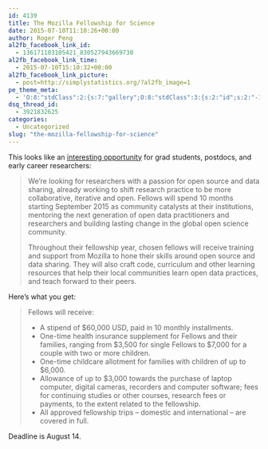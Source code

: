 ```yaml
---
id: 4139
title: The Mozilla Fellowship for Science
date: 2015-07-10T11:10:26+00:00
author: Roger Peng
al2fb_facebook_link_id:
  - 136171103105421_830527943669730
al2fb_facebook_link_time:
  - 2015-07-10T15:10:32+00:00
al2fb_facebook_link_picture:
  - post=http://simplystatistics.org/?al2fb_image=1
pe_theme_meta:
  - 'O:8:"stdClass":2:{s:7:"gallery";O:8:"stdClass":3:{s:2:"id";s:2:"-1";s:5:"width";s:0:"";s:6:"height";s:0:"";}s:5:"video";O:8:"stdClass":1:{s:2:"id";s:2:"-1";}}'
dsq_thread_id:
  - 3921832625
categories:
  - Uncategorized
slug: "the-mozilla-fellowship-for-science"
---
```

This looks like an [interesting opportunity](https://www.mozillascience.org/fellows) for grad students, postdocs, and early career researchers:

> We're looking for researchers with a passion for open source and data sharing, already working to shift research practice to be more collaborative, iterative and open. Fellows will spend 10 months starting September 2015 as community catalysts at their institutions, mentoring the next generation of open data practitioners and researchers and building lasting change in the global open science community.
> 
> Throughout their fellowship year, chosen fellows will receive training and support from Mozilla to hone their skills around open source and data sharing. They will also craft code, curriculum and other learning resources that help their local communities learn open data practices, and teach forward to their peers.

Here's what you get:

> Fellows will receive:
> 
>   * A stipend of $60,000 USD, paid in 10 monthly installments.
>   * One-time health insurance supplement for Fellows and their families, ranging from $3,500 for single Fellows to $7,000 for a couple with two or more children.
>   * One-time childcare allotment for families with children of up to $6,000.
>   * Allowance of up to $3,000 towards the purchase of laptop computer, digital cameras, recorders and computer software; fees for continuing studies or other courses, research fees or payments, to the extent related to the fellowship.
>   * All approved fellowship trips – domestic and international – are covered in full.

Deadline is August 14.
